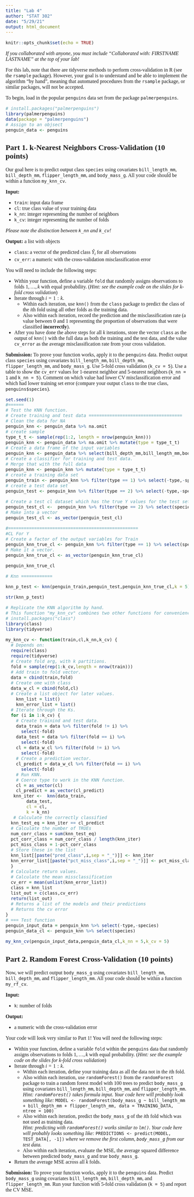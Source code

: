 ```yaml
---
title: "Lab 4"
author: "STAT 302"
date: "5/29/21"
output: html_document
---
```


<!--- Begin styling code. --->
<style type="text/css">
/* Whole document: */
body{
  font-family: "Palatino Linotype", "Book Antiqua", Palatino, serif;
  font-size: 12pt;
}
h1.title {
  font-size: 38px;
  text-align: center;
}
h4.author {
  font-size: 18px;
  text-align: center;
}
h4.date {
  font-size: 18px;
  text-align: center;
}
</style>
<!--- End styling code. --->


```r
knitr::opts_chunk$set(echo = TRUE)
```

*If you collaborated with anyone, you must include "Collaborated with: FIRSTNAME LASTNAME" at the top of your lab!*

For this lab, note that there are tidyverse methods to perform cross-validation in R (see the `rsample` package). However, your goal is to understand and be able to implement the algorithm "by hand", meaning  that automated procedures from the `rsample` package, or similar packages, will not be accepted.

To begin, load in the popular `penguins` data set from the package `palmerpenguins`.

```r
# install.packages("palmerpenguins")
library(palmerpenguins)
data(package = "palmerpenguins")
# Assign to an objsect
penguin_data <- penguins
```

## Part 1. k-Nearest Neighbors Cross-Validation (10 points)

Our goal here is to predict output class `species` using covariates `bill_length_mm`, `bill_depth_mm`, `flipper_length_mm`, and `body_mass_g`.
All your code should be within a function `my_knn_cv`.

**Input:**

  * `train`: input data frame
  * `cl`: true class value of your training data
  * `k_nn`: integer representing the number of neighbors
  * `k_cv`: integer representing the number of folds
  
*Please note the distinction between `k_nn` and `k_cv`!*

**Output:** a list with objects

  * `class`: a vector of the predicted class $\hat{Y}_{i}$ for all observations
  * `cv_err`: a numeric with the cross-validation misclassification error


You will need to include the following steps:

* Within your function, define a variable `fold` that randomly assigns observations to folds $1,\ldots,k$ with equal probability. (*Hint: see the example code on the slides for k-fold cross validation*)
* Iterate through $i = 1:k$. 
  * Within each iteration, use `knn()` from the `class` package to predict the class of the $i$th fold using all other folds as the training data.
  * Also within each iteration, record the prediction and the misclassification rate (a value between 0 and 1 representing the proportion of observations that were classified **incorrectly**).
* After you have done the above steps for all $k$ iterations, store the vector `class` as the output of `knn()` with the full data as both the training and the test data, and the value `cv_error` as the average misclassification rate from your cross validation.

**Submission:** To prove your function works, apply it to the `penguins` data. Predict output class `species` using covariates `bill_length_mm`, `bill_depth_mm`, `flipper_length_mm`, and `body_mass_g`. Use $5$-fold cross validation (`k_cv = 5`). Use a table to show the `cv_err` values for 1-nearest neighbor and 5-nearest neighbors (`k_nn = 1` and `k_nn = 5`). Comment on which value had lower CV misclassification error and which had lower training set error (compare your output `class` to the true class, `penguins$species`).

```r
set.seed(1)
#======
# Test the KNN function. 
# Create training and test data ====================================
# Clean the data for NA 
penguin_knn <- penguin_data %>% na.omit
# create sample
type_t_t <- sample(rep(1:2, length = nrow(penguin_knn)))
penguin_knn <- penguin_data %>% na.omit %>% mutate(type = type_t_t)
# Create a data frame of the input variables 
penguin_knn <- penguin_data %>% select(bill_depth_mm,bill_length_mm,body_mass_g,flipper_length_mm,species) 
# Create a classifier for training and test data. 
# Merge that with the full data
penguin_knn <- penguin_knn %>% mutate(type = type_t_t)
# create a training data set 
penguin_train <- penguin_knn %>% filter(type == 1) %>% select(-type,-species)
# create a test data set 
penguin_test <- penguin_knn %>% filter(type == 2) %>% select(-type,-species)

# Create a test cl dataset which has the true Y values for the test set. 
penguin_test_cl <-  penguin_knn %>% filter(type == 2) %>% select(species)
# Make into a vector 
penguin_test_cl <- as_vector(penguin_test_cl)

#==================================================
#CL For Y 
# Create a factor of the output variables for Train 
penguin_knn_true_cl <- penguin_knn %>% filter(type == 1) %>% select(species)
# Make it a vector. 
penguin_knn_true_cl <- as_vector(penguin_knn_true_cl)

penguin_knn_true_cl

# Knn ============

knn_p_test <- knn(penguin_train,penguin_test,penguin_knn_true_cl,k = 5)

str(knn_p_test)

```

```r
# Replicate the KNN algorithm by hand. 
# This function "my_knn_cv" combines two other functions for convenience. 
# install.packages("class")
library(class)
library(tidyverse)

my_knn_cv <- function(train,cl,k_nn,k_cv) {
  # Depends on:
  require(class)
  require(tidyverse)
  # Create fold arg, with k partitions. 
  fold = sample(rep(1:k_cv,length = nrow(train)))
  # Add train to fold vector. 
  data = cbind(train,fold)
  # Create ome with class
  data_w_cl = cbind(fold,cl)
  # Create a list object for later values. 
    knn_list = list()
    knn_error_list = list()
  # Iterate through the Ks.
  for (i in 1:k_cv) { 
    # Create trainind and test data. 
    data_train = data %>% filter(fold != i) %>% 
      select(-fold)
    data_test = data %>% filter(fold == i) %>% 
      select(-fold)
    cl = data_w_cl %>% filter(fold != i) %>% 
      select(-fold)
    # Create a prediction vector. 
    cl_predict = data_w_cl %>% filter(fold == i) %>% 
      select(-fold)
    # Run KNN. 
    # Coerce type to work in the KNN function. 
    cl = as_vector(cl)
    cl_predict = as_vector(cl_predict)
   knn_iter <-  knn(data_train,
        data_test,
        cl = cl, 
        k = k_nn)
   # Calculate the correctly classified 
  knn_test_eq = knn_iter == cl_predict
  # Calculate the number of TRUEs
  num_corr_class = sum(knn_test_eq)
  pct_corr_class = num_corr_class / length(knn_iter)
  pct_miss_class = 1-pct_corr_class
  # Store these in the list 
  knn_list[[paste("pred_class",i,sep = "_")]] <- knn_iter
  knn_error_list[[paste("pct_miss_class",i,sep = "_")]] <- pct_miss_class 
  }
  # Calculate return values. 
  # Calculate the mean missclassification
  cv_err = mean(unlist(knn_error_list))
  class = knn_list
  list_out = c(class,cv_err)
  return(list_out)
  # Returns a list of the models and their predictions 
  # Returns the cv error 
}
# === Test function 
penguin_input_data = penguin_knn %>% select(-type,-species)
penguin_data_cl <- penguin_knn %>% select(species)

my_knn_cv(penguin_input_data,penguin_data_cl,k_nn = 5,k_cv = 5)

```



## Part 2. Random Forest Cross-Validation (10 points)

Now, we will predict output `body_mass_g` using covariates `bill_length_mm`, `bill_depth_mm`, and `flipper_length_mm`.
All your code should be within a function `my_rf_cv`.

**Input:**

  * `k`: number of folds

**Output:**

  * a numeric with the cross-validation error
  
Your code will look very similar to Part 1! You will need the following steps: 

* Within your function, define a variable `fold` within the `penguins` data that randomly assigns observations to folds $1,\ldots,k$ with equal probability. (*Hint: see the example code on the slides for k-fold cross validation*)
* Iterate through $i = 1:k$. 
  * Within each iteration, define your training data as all the data not in the $i$th fold.
  * Also within each iteration, use `randomForest()` from the `randomForest` package to train a random forest model with $100$ trees to predict `body_mass_g` using covariates `bill_length_mm`, `bill_depth_mm`, and `flipper_length_mm`. <br>
*Hint: `randomForest()` takes formula input. Your code here will probably look something like: *
`MODEL <- randomForest(body_mass_g ~ bill_length_mm + bill_depth_mm + flipper_length_mm, data = TRAINING_DATA, ntree = 100)`
  * Also within each iteration, predict the `body_mass_g` of the $i$th fold which was not used as training data. <br>
  *Hint: predicting with `randomForest()` works similar to `lm()`. Your code here will probably looks something like: *
  `PREDICTIONS <- predict(MODEL, TEST_DATA[, -1])`
  *where we remove the first column, `body_mass_g` from our test data.*
  * Also within each iteration, evaluate the MSE, the average squared difference between predicted `body_mass_g` and true `body_mass_g`.
* Return the average MSE across all $k$ folds.

**Submission:** 
To prove your function works, apply it to the `penguins` data. Predict `body_mass_g` using covariates `bill_length_mm`, `bill_depth_mm`, and `flipper_length_mm`.
Run your function with $5$-fold cross validation (`k = 5`) and report the CV MSE.
